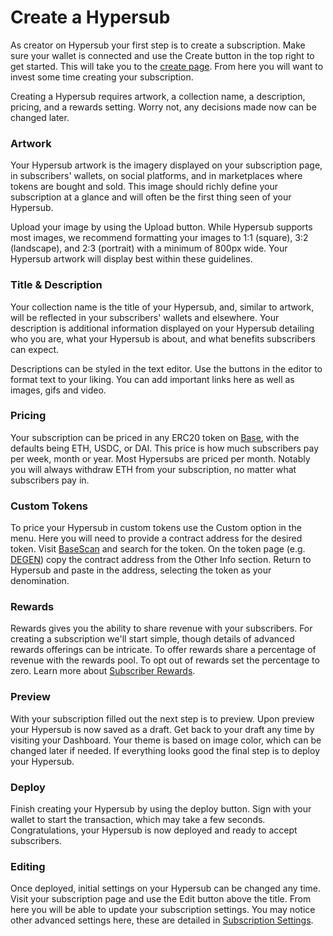 # Create a Hypersub

As creator on Hypersub your first step is to create a subscription. Make sure your wallet is connected and use the Create button in the top right to get started. This will take you to the [create page](https://hypersub.withfabric.xyz/create). From here you will want to invest some time creating your subscription.

Creating a Hypersub requires artwork, a collection name, a description, pricing, and a rewards setting. Worry not, any decisions made now can be changed later.

### Artwork

Your Hypersub artwork is the imagery displayed on your subscription page, in subscribers' wallets, on social platforms, and in marketplaces where tokens are bought and sold. This image should richly define your subscription at a glance and will often be the first thing seen of your Hypersub.

Upload your image by using the Upload button. While Hypersub supports most images, we recommend formatting your images to 1:1 (square), 3:2 (landscape), and 2:3 (portrait) with a minimum of 800px wide. Your Hypersub artwork will display best within these guidelines.

### Title & Description

Your collection name is the title of your Hypersub, and, similar to artwork, will be reflected in your subscribers' wallets and elsewhere. Your description is additional information displayed on your Hypersub detailing who you are, what your Hypersub is about, and what benefits subscribers can expect.

Descriptions can be styled in the text editor. Use the buttons in the editor to format text to your liking. You can add important links here as well as images, gifs and video.

### Pricing

Your subscription can be priced in any ERC20 token on [Base](https://www.base.org/), with the defaults being ETH, USDC, or DAI. This price is how much subscribers pay per week, month or year. Most Hypersubs are priced per month. Notably you will always withdraw ETH from your subscription, no matter what subscribers pay in.

### Custom Tokens

To price your Hypersub in custom tokens use the Custom option in the menu. Here you will need to provide a contract address for the desired token. Visit [BaseScan](https://basescan.org/) and search for the token. On the token page (e.g. [DEGEN](https://basescan.org/token/0x4ed4e862860bed51a9570b96d89af5e1b0efefed)) copy the contract address from the Other Info section. Return to Hypersub and paste in the address, selecting the token as your denomination.

### Rewards

Rewards gives you the ability to share revenue with your subscribers. For creating a subscription we'll start simple, though details of advanced rewards offerings can be intricate. To offer rewards share a percentage of revenue with the rewards pool. To opt out of rewards set the percentage to zero. Learn more about [Subscriber Rewards](https://docs.withfabric.xyz/hypersub/rewards).

### Preview

With your subscription filled out the next step is to preview. Upon preview your Hypersub is now saved as a draft. Get back to your draft any time by visiting your Dashboard. Your theme is based on image color, which can be changed later if needed. If everything looks good the final step is to deploy your Hypersub.

### Deploy

Finish creating your Hypersub by using the deploy button. Sign with your wallet to start the transaction, which may take a few seconds. Congratulations, your Hypersub is now deployed and ready to accept subscribers.

### Editing

Once deployed, initial settings on your Hypersub can be changed any time. Visit your subscription page and use the Edit button above the title. From here you will be able to update your subscription settings. You may notice other advanced settings here, these are detailed in [Subscription Settings](https://docs.withfabric.xyz/hypersub/settings).

